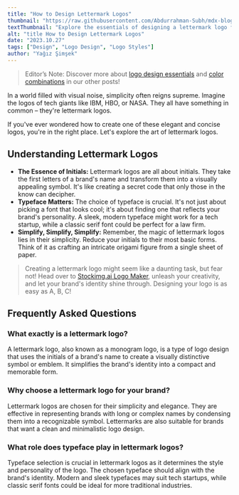 ```yaml
---
title: "How to Design Lettermark Logos"
thumbnail: "https://raw.githubusercontent.com/Abdurrahman-Subh/mdx-blog/main/images/title-lettermark.png"
textThumbnail: "Explore the essentials of designing a lettermark logo for your business."
alt: "title How to Design Lettermark Logos"
date: "2023.10.27"
tags: ["Design", "Logo Design", "Logo Styles"]
author: "Yağız Şimşek"
---
```


<CustomImage
  src="https://raw.githubusercontent.com/Abdurrahman-Subh/mdx-blog/main/images/title-lettermark.png"
  alt="title How to Design lettermark Logos"
/>
> Editor’s Note: Discover more about [logo design essentials](https://stockimg.ai/blog/design/how-to-design-a-logo) and [color combinations](https://stockimg.ai/blog/design/the-psychology-of-color-in-design) in our other posts!

In a world filled with visual noise, simplicity often reigns supreme. Imagine the logos of tech giants like IBM, HBO, or NASA. They all have something in common – they're lettermark logos.

If you've ever wondered how to create one of these elegant and concise logos, you're in the right place. Let's explore the art of lettermark logos.

## Understanding Lettermark Logos
- **The Essence of Initials:** Lettermark logos are all about initials. They take the first letters of a brand's name and transform them into a visually appealing symbol. It's like creating a secret code that only those in the know can decipher.
- **Typeface Matters:** The choice of typeface is crucial. It's not just about picking a font that looks cool; it's about finding one that reflects your brand's personality. A sleek, modern typeface might work for a tech startup, while a classic serif font could be perfect for a law firm.
- **Simplify, Simplify, Simplify:** Remember, the magic of lettermark logos lies in their simplicity. Reduce your initials to their most basic forms. Think of it as crafting an intricate origami figure from a single sheet of paper.

> Creating a lettermark logo might seem like a daunting task, but fear not! Head over to [Stockimg.ai Logo Maker](https://stockimg.ai/), unleash your creativity, and let your brand's identity shine through. Designing your logo is as easy as A, B, C!

## Frequently Asked Questions
### What exactly is a lettermark logo?
A lettermark logo, also known as a monogram logo, is a type of logo design that uses the initials of a brand's name to create a visually distinctive symbol or emblem. It simplifies the brand's identity into a compact and memorable form.
### Why choose a lettermark logo for your brand?
Lettermark logos are chosen for their simplicity and elegance. They are effective in representing brands with long or complex names by condensing them into a recognizable symbol. Lettermarks are also suitable for brands that want a clean and minimalistic logo design.
### What role does typeface play in lettermark logos?
Typeface selection is crucial in lettermark logos as it determines the style and personality of the logo. The chosen typeface should align with the brand's identity. Modern and sleek typefaces may suit tech startups, while classic serif fonts could be ideal for more traditional industries.
